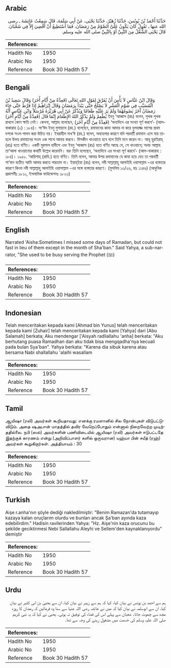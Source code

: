 ## Arabic


<div dir="rtl" lang="ar" style={{fontSize:'larger',backgroundColor:'#f8f9fa',padding:20}}>
حَدَّثَنَا أَحْمَدُ بْنُ يُونُسَ، حَدَّثَنَا زُهَيْرٌ، حَدَّثَنَا يَحْيَى، عَنْ أَبِي سَلَمَةَ، قَالَ سَمِعْتُ عَائِشَةَ ـ رضى الله عنها ـ تَقُولُ كَانَ يَكُونُ عَلَىَّ الصَّوْمُ مِنْ رَمَضَانَ، فَمَا أَسْتَطِيعُ أَنْ أَقْضِيَ إِلاَّ فِي شَعْبَانَ‏.‏ قَالَ يَحْيَى الشُّغْلُ مِنَ النَّبِيِّ أَوْ بِالنَّبِيِّ صلى الله عليه وسلم‏.‏
</div>
<div style={{backgroundColor:'#f8f9fa',padding:20, marginBottom: 10}}><table> <thead> <tr> <th>References:</th> <th></th> </tr> </thead> <tbody><tr><td>Hadith No</td><td>1950</td></tr><tr><td>Arabic No</td><td>1950</td></tr><tr><td>Reference</td><td>Book 30 Hadith 57</td></tr></tbody></table></div>

## Bengali


<div dir="ltr" lang="bn" style={{fontSize:'larger',backgroundColor:'#f8f9fa',padding:20}}>
وَقَالَ ابْنُ عَبَّاسٍ لاَ بَأْسَ أَنْ يُفَرَّقَ لِقَوْلِ اللهِ تَعَالَى (فَعِدَّةٌ مِنْ أَيَّامٍ أُخَرَ) وَقَالَ سَعِيدُ بْنُ الْمُسَيَّبِ فِي صَوْمِ الْعَشْرِ لاَ يَصْلُحُ حَتَّى يَبْدَأَ بِرَمَضَانَ وَقَالَ إِبْرَاهِيمُ إِذَا فَرَّطَ حَتَّى جَاءَ رَمَضَانُ آخَرُ يَصُومُهُمَا وَلَمْ يَرَ عَلَيْهِ طَعَامًا وَيُذْكَرُ عَنْ أَبِي هُرَيْرَةَ مُرْسَلاً وَابْنِ عَبَّاسٍ أَنَّهُ يُطْعِمُ وَلَمْ يَذْكُرْ اللهُ الإِطْعَامَ إِنَّمَا قَالَ (فَعِدَّةٌ مِنْ أَيَّامٍ أُخَرَ) ইবনু ‘আব্বাস (রাঃ) বলেন, পৃথক পৃথক রাখলে কোন ক্ষতি নেই। কেননা, আল্লাহ বলেছেন, (فَعِدَّةٌ مِنْ أَيَّامٍ أُخَرَ) ‘অন্যদিনে এর সংখ্যা পূর্ণ করবে’- (আল-বাকারাহ (২) : ১৮৪)। সা‘ঈদ ইবনু মুসায়্যাব (রহ.) বলেছেন, রমাযানের কাযা আদায় না করে যুলহাজ্জ মাসের প্রথম দশকে সওম পালন করা উচিত নয়। ইবরাহীম নাখ‘ঈ (রহ.) বলেন, অবহেলার কারণে যদি পরবর্তী রমাযান এসে যায় তাহলে উভয় রমাযানের সওম এক সাথে আদায় করবে। মিসকীন খাওয়াতে হবে বলে তিনি মনে করেন না। আবূ হুরাইরাহ্ (রাঃ) হতে বর্ণিত। একটি মুরসাল হাদীসে এবং ইবনু ‘আব্বাস (রাঃ) হতে বর্ণিত আছে যে, সে খাওয়াবে; অথচ আল্লাহ তা‘আলা খাওয়ানোর কথাটি উল্লেখ করেননি। বরং তিনি বলেছেন, ‘অন্যদিনে এর সংখ্যা পূর্ণ করবে’- (আল-বাকারাহ : ১৮৪)। ১৯৫০. ‘আয়িশাহ্ (রাযি.) হতে বর্ণিত। তিনি বলেন, আমার উপর রমাযানের যে কাযা হয়ে যেত তা পরবর্তী শা‘বান ব্যতীত আমি আদায় করতে পারতাম না। ইয়াহ্ইয়া (রাঃ) বলেন, নবী সাল্লাল্লাহু আলাইহি ওয়াসাল্লাম -এর ব্যস্ততার কারণে কিংবা নবী সাল্লাল্লাহু আলাইহি ওয়াসাল্লাম -এর সঙ্গে ব্যস্ততার কারণে। (মুসলিম ১৩/২৬, হাঃ ১১৪৬) (আধুনিক প্রকাশনীঃ ১৮১০, ইসলামিক ফাউন্ডেশনঃ ১৮২৩)
</div>
<div style={{backgroundColor:'#f8f9fa',padding:20, marginBottom: 10}}><table> <thead> <tr> <th>References:</th> <th></th> </tr> </thead> <tbody><tr><td>Hadith No</td><td>1950</td></tr><tr><td>Arabic No</td><td>1950</td></tr><tr><td>Reference</td><td>Book 30 Hadith 57</td></tr></tbody></table></div>

## English


<div dir="ltr" lang="en" style={{fontSize:'larger',backgroundColor:'#f8f9fa',padding:20}}>
Narrated 'Aisha:Sometimes I missed some days of Ramadan, but could not fast in lieu of them except in the month of Sha'ban." Said Yahya, a sub-narrator, "She used to be busy serving the Prophet (ﷺ)
</div>
<div style={{backgroundColor:'#f8f9fa',padding:20, marginBottom: 10}}><table> <thead> <tr> <th>References:</th> <th></th> </tr> </thead> <tbody><tr><td>Hadith No</td><td>1950</td></tr><tr><td>Arabic No</td><td>1950</td></tr><tr><td>Reference</td><td>Book 30 Hadith 57</td></tr></tbody></table></div>

## Indonesian


<div dir="ltr" lang="id" style={{fontSize:'larger',backgroundColor:'#f8f9fa',padding:20}}>
Telah menceritakan kepada kami [Ahmad bin Yunus] telah menceritakan kepada kami [Zuhair] telah menceritakan kepada kami [Yahya] dari [Abu Salamah] berkata; Aku mendengar ['Aisyah radliallahu 'anha] berkata: "Aku berhutang puasa Ramadhan dan aku tidak bisa mengqadha'nya kecuali pada bulan Sya'ban". Yahya berkata: "Karena dia sibuk karena atau bersama Nabi shallallahu 'alaihi wasallam
</div>
<div style={{backgroundColor:'#f8f9fa',padding:20, marginBottom: 10}}><table> <thead> <tr> <th>References:</th> <th></th> </tr> </thead> <tbody><tr><td>Hadith No</td><td>1950</td></tr><tr><td>Arabic No</td><td>1950</td></tr><tr><td>Reference</td><td>Book 30 Hadith 57</td></tr></tbody></table></div>

## Tamil


<div dir="ltr" lang="ta" style={{fontSize:'larger',backgroundColor:'#f8f9fa',padding:20}}>
ஆயிஷா (ரலி) அவர்கள் கூறியதாவது: எனக்கு ரமளானில் சில நோன்புகள் விடுபட்டுவிடும். அதை ஷஅபான் மாதத்தில் தவிர வேறெப்போதும் என்னால் நிறைவேற்ற முடிந்ததில்லை. நபி (ஸல்) அவர்களின் பணிவிடையில் ஆயிஷா (ரலி) அவர்கள் ஈடுபட்டதே இதற்குக் காரணம் என்று (அறிவிப்பாளர் களில் ஒருவரான) யஹ்யா பின் சயீத் (ரஹ்) அவர்கள் கூறுகிறார்கள். அத்தியாயம் : 30
</div>
<div style={{backgroundColor:'#f8f9fa',padding:20, marginBottom: 10}}><table> <thead> <tr> <th>References:</th> <th></th> </tr> </thead> <tbody><tr><td>Hadith No</td><td>1950</td></tr><tr><td>Arabic No</td><td>1950</td></tr><tr><td>Reference</td><td>Book 30 Hadith 57</td></tr></tbody></table></div>

## Turkish


<div dir="ltr" lang="tr" style={{fontSize:'larger',backgroundColor:'#f8f9fa',padding:20}}>
Aişe r.anha'nın şöyle dediği nakledilmiştir: "Benim Ramazan'da tutamayıp kazaya kalan oruçlarım olurdu ve bunları ancak Şa'ban ayında kaza edebilirdim." Hadisin ravilerinden Yahya: "Hz. Aişe'nin kaza orucunu bu şekilde geciktirmesi Nebi Sallallahu Aleyhi ve Sellem'den kaynaklanıyordu" demiştir
</div>
<div style={{backgroundColor:'#f8f9fa',padding:20, marginBottom: 10}}><table> <thead> <tr> <th>References:</th> <th></th> </tr> </thead> <tbody><tr><td>Hadith No</td><td>1950</td></tr><tr><td>Arabic No</td><td>1950</td></tr><tr><td>Reference</td><td>Book 30 Hadith 57</td></tr></tbody></table></div>

## Urdu


<div dir="rtl" lang="ur" style={{fontSize:'larger',backgroundColor:'#f8f9fa',padding:20}}>
ہم سے احمد بن یونس نے بیان کیا، کہا کہ ہم سے زہیر نے بیان کیا، ان سے یحییٰ بن ابی کثیر نے بیان کیا، ان سے ابوسلمہ نے بیان کیا کہ میں نے عائشہ رضی اللہ عنہا سے سنا وہ فرماتیں کہ رمضان کا روزہ مجھ سے چھوٹ جاتا۔ شعبان سے پہلے اس کی قضاء کی توفیق نہ ہوتی۔ یحییٰ نے کہا کہ یہ نبی کریم صلی اللہ علیہ وسلم کی خدمت میں مشغول رہنے کی وجہ سے تھا۔
</div>
<div style={{backgroundColor:'#f8f9fa',padding:20, marginBottom: 10}}><table> <thead> <tr> <th>References:</th> <th></th> </tr> </thead> <tbody><tr><td>Hadith No</td><td>1950</td></tr><tr><td>Arabic No</td><td>1950</td></tr><tr><td>Reference</td><td>Book 30 Hadith 57</td></tr></tbody></table></div>
